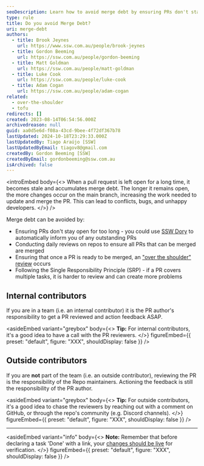 ```yaml
---
seoDescription: Learn how to avoid merge debt by ensuring PRs don't stay open for too long, conducting daily reviews, and facilitating "over-the-shoulder" reviews.
type: rule
title: Do you avoid Merge Debt?
uri: merge-debt
authors:
  - title: Brook Jeynes
    url: https://www.ssw.com.au/people/brook-jeynes
  - title: Gordon Beeming
    url: https://ssw.com.au/people/gordon-beeming
  - title: Matt Goldman
    url: https://ssw.com.au/people/matt-goldman
  - title: Luke Cook
    url: https://ssw.com.au/people/luke-cook
  - title: Adam Cogan
    url: https://ssw.com.au/people/adam-cogan
related:
  - over-the-shoulder
  - tofu
redirects: []
created: 2023-08-14T06:54:56.000Z
archivedreason: null
guid: aa0d5e6d-f08a-43cd-9bee-4f72df367b78
lastUpdated: 2024-10-18T23:29:33.000Z
lastUpdatedBy: Tiago Araújo [SSW]
lastUpdatedByEmail: tiagov8@gmail.com
createdBy: Gordon Beeming [SSW]
createdByEmail: gordonbeeming@ssw.com.au
isArchived: false
---
```


<introEmbed
  body={<>
When a pull request is left open for a long time, it becomes stale and accumulates merge debt. The longer it remains open, the more changes occur on the main branch, increasing the work needed to update and merge the PR. This can lead to conflicts, bugs, and unhappy developers.
  </>}
/>
<youtubeEmbed url="https://www.youtube.com/watch?v=SJdq7mLGdgA" description="Video: Merge Debt | Matt Goldman & Luke Cook | Rules (16 min)" />

Merge debt can be avoided by:

* Ensuring PRs don't stay open for too long - you could use [SSW Dory](https://www.sswdory.com) to automatically inform you of any outstanding PRs
* Conducting daily reviews on repos to ensure all PRs that can be merged are merged
* Ensuring that once a PR is ready to be merged, an ["over the shoulder" review](/over-the-shoulder) occurs
* Following the Single Responsibility Principle (SRP) - if a PR covers multiple tasks, it is harder to review and can create more problems

## Internal contributors

If you are in a team (i.e. an internal contributor) it is the PR author's responsibility to get a PR reviewed and action feedback ASAP.

<asideEmbed
  variant="greybox"
  body={<>
    **Tip:** For internal contributors, it's a good idea to have a call with the PR reviewers.
  </>}
  figureEmbed={{
    preset: "default",
    figure: "XXX",
    shouldDisplay: false
  }}
/>

## Outside contributors

If you are **not** part of the team (i.e. an outside contributor), reviewing the PR is the responsibility of the Repo maintainers. Actioning the feedback is still the responsibility of the PR author.

<asideEmbed
  variant="greybox"
  body={<>
    **Tip:** For outside contributors, it's a good idea to chase the reviewers by reaching out with a comment on GitHub, or through the repo's community (e.g. Discord channels).
  </>}
  figureEmbed={{
    preset: "default",
    figure: "XXX",
    shouldDisplay: false
  }}
/>

---

<asideEmbed
  variant="info"
  body={<>
    **Note:** Remember that before declaring a task 'Done' with a link, your [changes should be live](/include-links-in-emails/#ensure-your-changes-are-live) for verification.
  </>}
  figureEmbed={{
    preset: "default",
    figure: "XXX",
    shouldDisplay: false
  }}
/>
